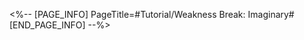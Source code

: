 <%-- [PAGE_INFO]
PageTitle=#Tutorial/Weakness Break: Imaginary#
[END_PAGE_INFO] --%>
{{Tutorial
|sort      = 220701
|title     = Weakness Break: Imaginary
|subtitle  = 
|type      = Battle
|about     = 
|image1    = Tutorial Weakness Break Imaginary 1.png{{subst:void|<!--$UPLOAD:<<SpriteOutput/TutorialPic/TutorialPage_220701.png>-<Tutorial Weakness Break Imaginary 1.png>>}}
|text1     = Using {{Color|h|nobold=1|Imaginary}} attacks to trigger Weakness Break will immediately deal {{Color|h|nobold=1|Imaginary Break DMG}} and apply the {{Color|h|nobold=1|Imprisonment}} effect. {{Color|h|nobold=1|Imprisonment}} will cause enemies to have SPD Reduction and have their action delayed.
}}